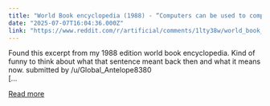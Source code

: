 ```yaml
---
title: "World Book encyclopedia (1988) - “Computers can be used to compose music, write poems, and produce drawings and paintings.”"
date: "2025-07-07T16:04:36.000Z"
link: "https://www.reddit.com/r/artificial/comments/1lty38w/world_book_encyclopedia_1988_computers_can_be/"
---
```


Found this excerpt from my 1988 edition world book encyclopedia. Kind of funny to think about what that sentence meant back then and what it means now. 
    submitted by    /u/Global_Antelope8380  
 [...

[Read more](https://www.reddit.com/r/artificial/comments/1lty38w/world_book_encyclopedia_1988_computers_can_be/)
